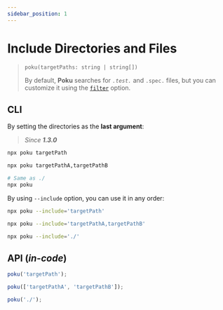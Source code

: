 ```yaml
---
sidebar_position: 1
---
```


# Include Directories and Files

> `poku(targetPaths: string | string[])`
>
> By default, **Poku** searches for _`.test.`_ and `.spec.` files, but you can customize it using the [`filter`](/docs/documentation/poku/options/filter) option.

## CLI

By setting the directories as the **last argument**:

> _Since **1.3.0**_

```bash
npx poku targetPath
```

```bash
npx poku targetPathA,targetPathB
```

```bash
# Same as ./
npx poku
```

By using `--include` option, you can use it in any order:

```bash
npx poku --include='targetPath'
```

```bash
npx poku --include='targetPathA,targetPathB'
```

```bash
npx poku --include='./'
```

## API (_in-code_)

```ts
poku('targetPath');
```

```ts
poku(['targetPathA', 'targetPathB']);
```

```ts
poku('./');
```
